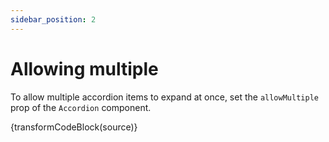 ```yaml
---
sidebar_position: 2
---
```



# Allowing multiple

To allow multiple accordion items to expand at once,
set the `allowMultiple` prop of the `Accordion` component.

<Multiple />

<CodeBlock language="jsx">{transformCodeBlock(source)}</CodeBlock>
